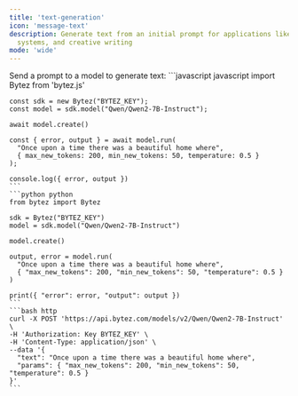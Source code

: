 ```yaml
---
title: 'text-generation'
icon: 'message-text'
description: Generate text from an initial prompt for applications like story generation, dialogue
  systems, and creative writing
mode: 'wide'
---
```


<Accordion defaultOpen title="Basic usage">
  Send a prompt to a model to generate text:

  <CodeGroup>
    ```javascript javascript
    import Bytez from 'bytez.js'

    const sdk = new Bytez("BYTEZ_KEY");
    const model = sdk.model("Qwen/Qwen2-7B-Instruct");

    await model.create()

    const { error, output } = await model.run(
      "Once upon a time there was a beautiful home where",
      { max_new_tokens: 200, min_new_tokens: 50, temperature: 0.5 }
    );

    console.log({ error, output })
    ```
    ```python python
    from bytez import Bytez

    sdk = Bytez("BYTEZ_KEY")
    model = sdk.model("Qwen/Qwen2-7B-Instruct")

    model.create()

    output, error = model.run(
      "Once upon a time there was a beautiful home where",
      { "max_new_tokens": 200, "min_new_tokens": 50, "temperature": 0.5 }
    )

    print({ "error": error, "output": output })
    ```
    ```bash http
    curl -X POST 'https://api.bytez.com/models/v2/Qwen/Qwen2-7B-Instruct' \
    -H 'Authorization: Key BYTEZ_KEY' \
    -H 'Content-Type: application/json' \
    --data '{
      "text": "Once upon a time there was a beautiful home where",
      "params": { "max_new_tokens": 200, "min_new_tokens": 50, "temperature": 0.5 }
    }'
    ```

  </CodeGroup>
</Accordion>
